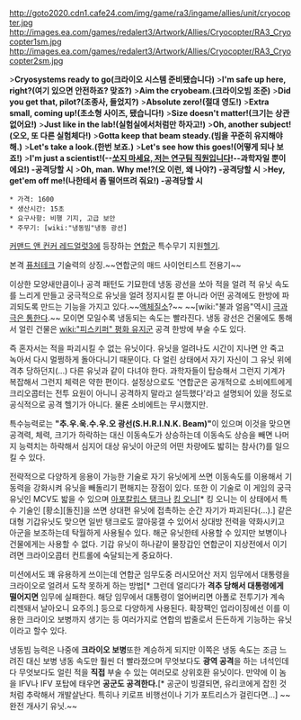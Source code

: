 http://goto2020.cdn1.cafe24.com/img/game/ra3/ingame/allies/unit/cryocopter.jpg
http://images.ea.com/games/redalert3/Artwork/Allies/Cryocopter/RA3_Cryocopter1sm.jpg
http://images.ea.com/games/redalert3/Artwork/Allies/Cryocopter/RA3_Cryocopter2sm.jpg

>'''Cryosystems ready to go(크라이오 시스템 준비됐습니다)'''
>'''I'm safe up here, right?(여기 있으면 안전하죠? 맞죠?)'''
>'''Aim the cryobeam.(크라이오빔 조준)'''
>'''Did you get that, pilot?(조종사, 들었지?)'''
>'''Absolute zero!(절대 영도!)'''
>'''Extra small, coming up!(초소형 사이즈, 됐습니다!)'''
>'''Size doesn't matter!(크기는 상관없어요!)'''
>'''Just like in the lab!(실험실에서처럼만 하자고!)'''
>'''Oh, another subject!(오오, 또 다른 실험체다!)'''
>'''Gotta keep that beam steady.(빔을 꾸준히 유지해야해.)'''
>'''Let's take a look.(한번 보죠.)'''
>'''Let's see how this goes!(어떻게 되나 보죠!)'''
>'''I'm just a scientist!(--[[쏘지 마세요, 저는 연구팀 직원입니다]]!--과학자일 뿐이에요!) -공격당할 시'''
>'''Oh, man. Why me!?(오 이런, 왜 나야?) -공격당할 시'''
>'''Hey, get'em off me!(나한테서 좀 떨어뜨려 줘요!) -공격당할 시'''

 * 가격: 1600
 * 생산시간: 15초
 * 요구사항: 비행 기지, 고급 보안 
 * 주무기: [wiki:"냉동빔"냉동 광선]

[[커맨드 앤 컨커 레드얼럿3]]에 등장하는 [[연합군]] 특수무기 지원[[헬기]].

본격 [[퓨처테크]] 기술력의 상징.~~연합군의 매드 사이언티스트 전용기~~

이상한 모양새만큼이나 공격 패턴도 기묘한데 냉동 광선을 쏘아 적을 얼려 적 유닛 속도를 느리게 만들고 궁극적으로 유닛을 얼려 정지시킬 뿐 아니라 어떤 공격에도 한방에 파괴되도록 만드는 기능을 가지고 있다.~~[[액체질소]]?~~ ~~[wiki:"불과 얼음"역시] [[극과 극은 통한다]].~~ 모이면 모일수록 냉동되는 속도는 빨라진다. 냉동 광선은 건물에도 통해서 얼린 건물은 [[wiki:"피스키퍼" 평화 유지군]] 공격 한방에 부술 수도 있다.

즉 혼자서는 적을 파괴시킬 수 없는 유닛이다. 유닛을 얼려나도 시간이 지나면 안 죽고 녹아서 다시 멀쩡하게 돌아다니기 때문이다. 다 얼린 상태에서 자기 자신이 그 유닛 위에 격추 당하던지(...) 다른 유닛과 같이 다녀야 한다. 과학자들이 탑승해서 그런지 기계가 복잡해서 그런지 체력은 약한 편이다. 설정상으로도 '연합군은 공개적으로 소비에트에게 크리오콥터는 전투 요원이 아니니 공격하지 말라고 설득했다'라고 설명되어 있을 정도로 공식적으로 공격 헬기가 아니다. 물론 소비에트는 무시했지만.

특수능력로는 '''"추.우.욱.수.우.오 광선(S.H.R.I.N.K. Beam)"'''이 있으며 이것을 맞으면 공격력, 체력, 크기가 하락하는 대신 이동속도가 상승하는데 이동속도 상승을 빼면 나머지 능력치는 하락해서 심지어 대상 유닛이 아군의 어떤 차량에도 밟히는 참사(?)를 일으킬 수 있다.

전략적으로 다양하게 응용이 가능한 기술로 자기 유닛에게 쓰면 이동속도를 이용해서 기동력을 강화시켜 유닛을 빼돌리기 편해지는 장점이 있다. 또한 이 기술로 이 게임의 궁극 유닛인 MCV도 밟을 수 있으며 [[아포칼립스 탱크]]나 [[킹 오니]][* 킹 오니는 이 상태에서 특수 기술인 [황소][돌진]을 쓰면 상대편 유닛에 접촉하는 순간 자기가 파괴된다(...).] 같은 대형 기갑유닛도 맞으면 일반 탱크로도 깔아뭉갤 수 있어서 상대방 전력을 약화시키고 아군을 보조하는데 탁월하게 사용될수 있다. 해군 유닛한테 사용할 수 있지만 보병이나 건물에게는 사용할 수 없다. 기갑 유닛이 하나같이 물장갑인 연합군이 지상전에서 이기려면 크라이오콥터 컨트롤에 숙달되는게 중요하다.

미션에서도 꽤 유용하게 쓰이는데 연합군 임무도중 러시모어산 저지 임무에서 대통령을 크라이오로 얼려서 도착 못하게 하는 방법[* 그런데 얼리다가 '''격추 당해서 대통령에게 떨어지면''' 임무에 실패한다. 해당 임무에서 대통령이 얼어버리면 아폴로 전투기가 계속 리젠돼서 날아오니 요주의.] 등으로 다양하게 사용된다. 확장팩인 업라이징에선 이를 이용한 크라이오 보병까지 생기는 등 여러가지로 연합의 밥줄로서 든든하게 기능하는 유닛이라고 할수 있다.

냉동빔 능력은 나중에 '''크라이오 보병'''또한 계승하게 되지만 이쪽은 냉동 속도는 조금 느려진 대신 보병 냉동 속도만 훨씬 더 빨라졌으며 무엇보다도 '''광역 공격'''을 하는 녀석인데다 무엇보다도 얼린 적을 '''직접''' 부술 수 있는 여러모로 상위호환 유닛이다. 만약에 이 놈을 IFV나 IFV 포탑에 태우면 '''공군도 공격한다.'''[* 공군이 빙결되면, 유리코에게 잡힌 것처럼 추락해서 개발살난다. 특히나 키로프 비행선이나 기가 포트리스가 걸린다면...] ~~완전 개사기 유닛.~~
